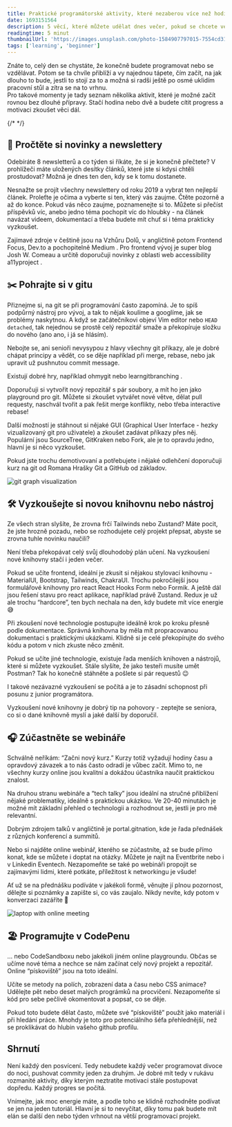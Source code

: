 ```yaml
---
title: Praktické programátorské aktivity, které nezaberou více než hodinu
date: 1693151564
description: 5 věcí, které můžete udělat dnes večer, pokud se chcete ve své programátorské cestě posunout. 
readingtime: 5 minut
thumbnailUrl: 'https://images.unsplash.com/photo-1584907797015-7554cd315667?ixlib=rb-4.0.3&ixid=M3wxMjA3fDB8MHxwaG90by1wYWdlfHx8fGVufDB8fHx8fA%3D%3D&auto=format&fit=crop&w=1080&q=80'
tags: ['learning', 'beginner']
---
```

<div className="mdx-space--md"></div>
Znáte to, celý den se chystáte, že konečně budete programovat nebo se vzdělávat. Potom se ta chvíle přiblíží a vy najednou tápete, čím začít, na jak dlouho to bude, jestli to stojí za to a možná si radši ještě po osmé uklidím pracovní stůl a zítra se na to vrhnu. 
<div className="mdx-space--md"></div>
Pro takové momenty je tady seznam několika aktivit, které je možné začít rovnou bez dlouhé přípravy. Stačí hodina nebo dvě a budete cítit progress a motivaci zkoušet věci dál. 

{/* <MdxLink url=""></MdxLink> */}

## 📃 Pročtěte si novinky a newslettery

Odebíráte 8 newsletterů a co týden si říkáte, že si je konečně přečtete? V prohlížeči máte uložených desítky článků, které jste si kdysi chtěli prostudovat? Možná je dnes ten den, kdy se k tomu dostanete. 

Nesnažte se projít všechny newslettery od roku 2019 a vybrat ten nejlepší článek. Proleťte je očima a vyberte si ten, který vás zaujme. Čtěte pozorně a až do konce. Pokud vás něco zaujme, poznamenejte si to. Můžete si přečíst příspěvků víc, anebo jedno téma pochopit víc do hloubky - na článek navázat videem, dokumentací a třeba budete mít chuť si i téma prakticky vyzkoušet. 

<div className="mdx-space--md"></div>

Zajímavé zdroje v češtině jsou na <MdxLink url="https://www.vzhurudolu.cz/">Vzhůru Dolů</MdxLink>, v angličtině potom <MdxLink url="https://frontendfoc.us/">Frontend Focus</MdxLink>, <MdxLink url="https://dev.to/">Dev.to</MdxLink> a pochopitelně <MdxLink url="https://medium.com/">Medium</MdxLink> . 
Pro frontend vývoj je super blog <MdxLink url="https://www.joshwcomeau.com/tutorials/">Josh W. Comeau</MdxLink>  a určitě doporučuji novinky z oblasti web accessibility <MdxLink url="https://www.a11yproject.com/posts/">a11yproject</MdxLink> . 

## ✂️ Pohrajte si v gitu

Přiznejme si, na git se při programování často zapomíná. Je to spíš podpůrný nástroj pro vývoj, a tak to nějak koulíme a googlíme, jak se problémy naskytnou. A když se začátečníkovi objeví Vim editor nebo `HEAD detached`, tak nejednou se prostě celý repozitář smaže a překopíruje složku do nového (ano ano, i já se hlásím). 

Nebojte se, ani senioři nevysypou z hlavy všechny git příkazy, ale je dobré chápat principy a vědět, co se děje například při merge, rebase, nebo jak upravit už pushnutou commit message. 

Existují dobré hry, například <MdxLink url="https://ohmygit.org/">ohmygit</MdxLink> nebo <MdxLink url="https://learngitbranching.js.org/">learngitbranching</MdxLink> . 

Doporučuji si vytvořit nový repozitář s pár soubory, a mít ho jen jako playground pro git. Můžete si zkoušet vytvářet nové větve, dělat pull requesty, naschvál tvořit a pak řešit merge konflikty, nebo třeba interactive rebase! 

<div className="mdx-space--md"></div>

Další možností je stáhnout si nějaké <MdxLink url="https://git-scm.com/downloads/guis">GUI</MdxLink> (Graphical User Interface - hezky vizualizovaný git pro uživatele) a zkoušet zadávat příkazy přes něj. Populární jsou SourceTree, GitKraken nebo Fork, ale je to opravdu jedno, hlavní je si něco vyzkoušet. 

Pokud jste trochu demotivovaní a potřebujete i nějaké odlehčení doporučuji kurz na git od Romana Hrašky <MdxLink url="https://www.youtube.com/watch?v=0v5K4GvK4Gs">Git a GitHub od základov</MdxLink>. 

<div className="mdx-space--lg"></div>
<img src="https://images.unsplash.com/photo-1556075798-4825dfaaf498?ixlib=rb-4.0.3&ixid=M3wxMjA3fDB8MHxwaG90by1wYWdlfHx8fGVufDB8fHx8fA%3D%3D&auto=format&fit=crop&w=1080&q=80" alt="git graph visualization"/>

## 🛠️ Vyzkoušejte si novou knihovnu nebo nástroj

Ze všech stran slyšíte, že zrovna frčí Tailwinds nebo Zustand? Máte pocit, že jste hrozně pozadu, nebo se rozhodujete celý projekt přepsat, abyste se zrovna tuhle novinku naučili? 

Není třeba překopávat celý svůj  dlouhodobý plán učení. Na vyzkoušení nové knihovny stačí i jeden večer.

Pokud se učíte frontend, ideální je zkusit si nějakou stylovací knihovnu - MaterialUI, Bootstrap, Tailwinds, ChakraUI. Trochu pokročilejší jsou formulářové knihovny pro react React Hooks Form nebo Formik. A ještě dál jsou řešení stavu pro react aplikace, například právě Zustand. Redux je už ale trochu “hardcore”, ten bych nechala na den, kdy budete mít více energie 😅

Při zkoušení nové technologie postupujte ideálně krok po kroku přesně podle dokumentace. Správná knihovna by měla mít propracovanou dokumentaci s praktickými ukázkami. Klidně si je celé překopírujte do svého kódu a potom v nich zkuste něco změnit.

<div className="mdx-space--md"></div>

Pokud se učíte jiné technologie, existuje řada menších knihoven a nástrojů, které si můžete vyzkoušet. Stále slyšíte, že jako testeři musíte umět Postman? Tak ho konečně stáhněte a pošlete si pár requestů 😉 

I takové nezávazné vyzkoušení se počítá a je to zásadní schopnost při posunu z junior programátora.  

<Quote>Vyzkoušení nové knihovny je dobrý tip na pohovory - zeptejte se seniora, co si o dané knihovně myslí a jaké další by doporučil. </Quote>

## 🎧 Zúčastněte se webináře

Schválně neříkám: “Začni nový kurz.” Kurzy totiž vyžadují hodiny času a opravdový závazek a to nás často odradí je vůbec začít. Mimo to, ne všechny kurzy online jsou kvalitní a dokážou účastníka naučit praktickou znalost. 

Na druhou stranu webináře a “tech talky” jsou ideální na stručné přiblížení nějaké problematiky, ideálně s praktickou ukázkou. Ve 20-40 minutách je možné mít základní přehled o technologii a rozhodnout se, jestli je pro mě relevantní. 

<div className="mdx-space--md"></div>

Dobrým zdrojem talků v angličtině je <MdxLink url="https://portal.gitnation.org/talks">portal.gitnation</MdxLink>, kde je řada přednášek z různých konferencí a summitů. 

Nebo si najděte online webinář, kterého se zúčastníte, až se bude přímo konat, kde se můžete i doptat na otázky. Můžete je najít na <MdxLink url="https://www.eventbrite.com/">Eventbrite</MdxLink> nebo i v Linkedin Eventech. Nezapomeňte se také po webináři propojit se zajímavými lidmi, které potkáte, příležitost k networkingu je všude! 

<div className="mdx-space--md"></div>

Ať už se na přednášku podíváte v jakékoli formě, věnujte jí plnou pozornost, dělejte si poznámky a zapište si, co vás zaujalo. Nikdy nevíte, kdy potom v konverzaci zazáříte 🌟



 <div className="mdx-space--lg"></div>
<img src="https://images.unsplash.com/photo-1616531770192-6eaea74c2456?ixlib=rb-4.0.3&ixid=M3wxMjA3fDB8MHxwaG90by1wYWdlfHx8fGVufDB8fHx8fA%3D%3D&auto=format&fit=crop&w=1080&q=80" alt="laptop with online meeting"/>

## 🏖️ Programujte v CodePenu

… nebo CodeSandboxu nebo jakékoli jiném online playgroundu. Občas se učíme nové téma a nechce se nám začínat celý nový projekt a repozitář. Online “pískoviště” jsou na toto ideální. 

Učíte se metody na polích, zobrazení data a času nebo CSS animace? Udělejte pět nebo deset malých prográmků na procvičení. Nezapomeňte si kód pro sebe pečlivě okomentovat a popsat, co se děje. 

Pokud toto budete dělat často, můžete své “pískoviště” použít jako materiál i při hledání práce. Mnohdy je toto pro potenciálního šéfa přehlednější, než se proklikávat do hlubin vašeho github profilu. 

## Shrnutí

Není každý den posvícení. Tedy nebudete každý večer programovat divoce do noci, pushovat commity jeden za druhým. Je dobré mít tedy v rukávu rozmanité aktivity, díky kterým neztratíte motivaci stále postupovat dopředu. Každý progres se počítá. 

Vnímejte, jak moc energie máte, a podle toho se klidně rozhodněte podívat se jen na jeden tutoriál. Hlavní je si to nevyčítat, díky tomu pak budete mít elán se další den nebo týden vrhnout na větší programovací projekt.
